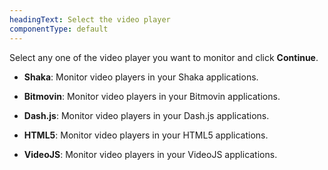 ```yaml
---
headingText: Select the video player
componentType: default
---
```


Select any one of the video player you want to monitor and click **Continue**.

* **Shaka**: Monitor video players in your Shaka applications.

* **Bitmovin**: Monitor video players in your Bitmovin applications.

* **Dash.js**: Monitor video players in your Dash.js applications.

* **HTML5**: Monitor video players in your HTML5 applications.

* **VideoJS**: Monitor video players in your VideoJS applications.